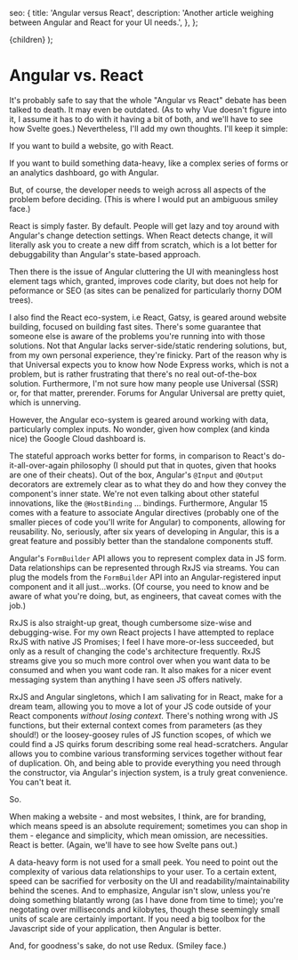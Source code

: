 

  seo: {
    title: 'Angular versus React',
    description:
      'Another article weighing between Angular and React for your UI needs.',
  },
};

  <MusingsPage config={config}>{children}</MusingsPage>
);

# Angular vs. React

It's probably safe to say that the whole "Angular vs React" debate has been talked to death. It may even be outdated. (As to why Vue doesn't figure into it, I assume it has to do with it having a bit of both, and we'll have to see how Svelte goes.) Nevertheless, I'll add my own thoughts. I'll keep it simple:

If you want to build a website, go with React.

If you want to build something data-heavy, like a complex series of forms or an analytics dashboard, go with Angular.

But, of course, the developer needs to weigh across all aspects of the problem before deciding. (This is where I would put an ambiguous smiley face.)

React is simply faster. By default. People will get lazy and toy around with Angular's change detection settings. When React detects change, it will literally ask you to create a new diff from scratch, which is a lot better for debuggability than Angular's state-based approach.

Then there is the issue of Angular cluttering the UI with meaningless host element tags which, granted, improves code clarity, but does not help for peformance or SEO (as sites can be penalized for particularly thorny DOM trees).

I also find the React eco-system, i.e React, Gatsy, is geared around website building, focused on building fast sites. There's some guarantee that someone else is aware of the problems you're running into with those solutions. Not that Angular lacks server-side/static rendering solutions, but, from my own personal experience, they're finicky. Part of the reason why is that Universal expects you to know how Node Express works, which is not a problem, but is rather frustrating that there's no real out-of-the-box solution. Furthermore, I'm not sure how many people use Universal (SSR) or, for that matter, prerender. Forums for Angular Universal are pretty quiet, which is unnerving.

However, the Angular eco-system is geared around working with data, particularly complex inputs. No wonder, given how complex (and kinda nice) the Google Cloud dashboard is.

The stateful approach works better for forms, in comparison to React's do-it-all-over-again philosophy (I should put that in quotes, given that hooks are one of their cheats). Out of the box, Angular's `@Input` and `@Output` decorators are extremely clear as to what they do and how they convey the component's inner state. We're not even talking about other stateful innovations, like the `@HostBinding` ... bindings. Furthermore, Angular 15 comes with a feature to associate Angular directives (probably one of the smaller pieces of code you'll write for Angular) to components, allowing for reusability. No, seriously, after six years of developing in Angular, this is a great feature and possibly better than the standalone components stuff.

Angular's `FormBuilder` API allows you to represent complex data in JS form. Data relationships can be represented through RxJS via streams. You can plug the models from the `FormBuilder` API into an Angular-registered input component and it all just...works. (Of course, you need to know and be aware of what you're doing, but, as engineers, that caveat comes with the job.)

RxJS is also straight-up great, though cumbersome size-wise and debugging-wise. For my own React projects I have attempted to replace RxJS with native JS Promises; I feel I have more-or-less succeeded, but only as a result of changing the code's architecture frequently. RxJS streams give you so much more control over when you want data to be consumed and when you want code ran. It also makes for a nicer event messaging system than anything I have seen JS offers natively.

RxJS and Angular singletons, which I am salivating for in React, make for a dream team, allowing you to move a lot of your JS code outside of your React components _without losing context_. There's nothing wrong with JS functions, but their external context comes from parameters (as they should!) or the loosey-goosey rules of JS function scopes, of which we could find a JS quirks forum describing some real head-scratchers. Angular allows you to combine various transforming services together without fear of duplication. Oh, and being able to provide everything you need through the constructor, via Angular's injection system, is a truly great convenience. You can't beat it.

So.

When making a website - and most websites, I think, are for branding, which means speed is an absolute requirement; sometimes you can shop in them - elegance and simplicity, which mean omission, are necessities. React is better. (Again, we'll have to see how Svelte pans out.)

A data-heavy form is not used for a small peek. You need to point out the complexity of various data relationships to your user. To a certain extent, speed can be sacrified for verbosity on the UI and readability/maintainability behind the scenes. And to emphasize, Angular isn't slow, unless you're doing something blatantly wrong (as I have done from time to time); you're negotating over milliseconds and kilobytes, though these seemingly small units of scale are certainly important. If you need a big toolbox for the Javascript side of your application, then Angular is better.

And, for goodness's sake, do not use Redux. (Smiley face.)
